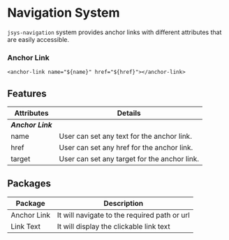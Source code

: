 
<Meta title="Navigation/Introductions"/>

# Navigation System

`jsys-navigation` system provides anchor links with different attributes that are easily accessible.

### Anchor Link

```
<anchor-link name="${name}" href="${href}"></anchor-link>
```

## Features

| Attributes       | Details                                       |
| -----------------| --------------------------------------------- |
| ***Anchor Link***                                                |
| name             | User can set any text for the anchor link.    |
| href             | User can set any href for the anchor link.    |
| target           | User can set any target for the anchor link.  |

## Packages

| Package          | Description                                                                                           |
| ---------------- | ---------------------------------------------- |
| Anchor Link      | It will navigate to the required path or url   |
| Link Text        | It will display the clickable link text        |



